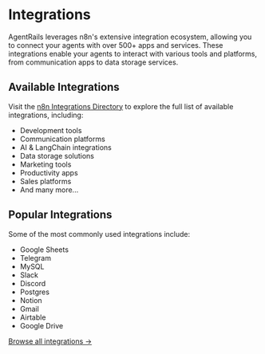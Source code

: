# Integrations

AgentRails leverages n8n's extensive integration ecosystem, allowing you to connect your agents with over 500+ apps and services. These integrations enable your agents to interact with various tools and platforms, from communication apps to data storage services.

## Available Integrations

Visit the [n8n Integrations Directory](https://n8n.io/integrations/) to explore the full list of available integrations, including:

- Development tools
- Communication platforms
- AI & LangChain integrations
- Data storage solutions
- Marketing tools
- Productivity apps
- Sales platforms
- And many more...

## Popular Integrations

Some of the most commonly used integrations include:
- Google Sheets
- Telegram
- MySQL
- Slack
- Discord
- Postgres
- Notion
- Gmail
- Airtable
- Google Drive

[Browse all integrations →](https://n8n.io/integrations/) 